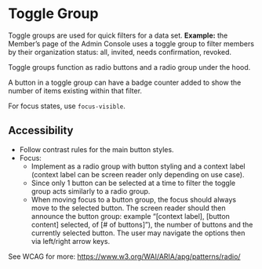 

<Meta of={stories} />

# Toggle Group

Toggle groups are used for quick filters for a data set. **Example:** the Member’s page of the Admin
Console uses a toggle group to filter members by their organization status: all, invited, needs
confirmation, revoked.

Toggle groups function as radio buttons and a radio group under the hood.

A button in a toggle group can have a badge counter added to show the number of items existing
within that filter.

For focus states, use `focus-visible`.

<Primary />
<Controls />

## Accessibility

- Follow contrast rules for the main button styles.
- Focus:
  - Implement as a radio group with button styling and a context label (context label can be screen
    reader only depending on use case).
  - Since only 1 button can be selected at a time to filter the toggle group acts similarly to a
    radio group.
  - When moving focus to a button group, the focus should always move to the selected button. The
    screen reader should then announce the button group: example “[context label], [button content]
    selected, of [# of buttons]”), the number of buttons and the currently selected button. The user
    may navigate the options then via left/right arrow keys.

See WCAG for more: https://www.w3.org/WAI/ARIA/apg/patterns/radio/
